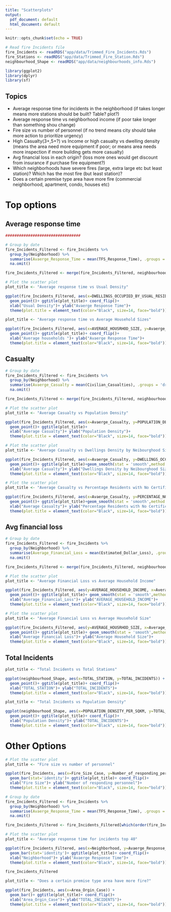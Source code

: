 ```yaml
---
title: "Scatterplots"
output:
  pdf_document: default
  html_document: default
---
```


```r
knitr::opts_chunk$set(echo = TRUE)

# Read fire Incidents file
fire_Incidents <- readRDS("app/data/Trimmed_Fire_Incidents.Rds")
fire_Stations <- readRDS("app/data/Trimmed_Fire_Station.Rds")
neighbourhood_Shape <- readRDS("app/data/neighbourhoods_info.Rds")

library(ggplot2)
library(dplyr)
library(sf)
```

## Topics

* Average response time for incidents in the neighborhood (if takes longer means more stations should be built? Table? plot?)
* Average response time vs neighborhood income (if poor take longer than something shou change)
* Fire size vs number of personnel (if no trend means city should take more action to prioritize urgency)
* High Casualty(3+,5+?) vs Income or high casualty vs dwelling density (means the area need more equipment if poor; or means area needs more inspection if more building gets more casualty)
* Avg financial loss in each origin? (loss more ones would get discount from insurance if purchase fire equipment?)
* Which neighborhoods have severe fires (large, extra large etc but least station)? Which has the most fire (but least station)?
* Does a certain premise type area have more fire (commercial neighborhood, apartment, condo, houses etc)


# Top options

## Average response time

```r

#################################

# Group by date
fire_Incidents_Filtered <- fire_Incidents %>%
  group_by(Neighborhood) %>%
  summarise(Avaerge_Response_Time = mean(TFS_Response_Time), .groups = 'drop') %>%
  na.omit()

fire_Incidents_Filtered <- merge(fire_Incidents_Filtered, neighbourhood_Shape, by.y = "AREA_NAME", by.x="Neighborhood")

# Plot the scatter plot
plot_title <- "Average response time vs Usual Density"

ggplot(fire_Incidents_Filtered, aes(x=DWELLINGS_OCCUPIED_BY_USUAL_RESIDENTS/LAND_AREA_IN_SQKM, y=Avaerge_Response_Time)) + 
  geom_point()+ ggtitle(plot_title)+ coord_flip()+
  xlab("Usual Density")+ ylab("Avaerge Response Time")+
  theme(plot.title = element_text(color="Black", size=14, face="bold"))

plot_title <- "Average response time vs Average Household Sizes"

ggplot(fire_Incidents_Filtered, aes(x=AVERAGE_HOUSRHOD_SIZE, y=Avaerge_Response_Time)) + 
  geom_point()+ ggtitle(plot_title)+ coord_flip()+
  xlab("Average households ")+ ylab("Avaerge Response Time")+
  theme(plot.title = element_text(color="Black", size=14, face="bold"))

```
## Casualty

```r

# Group by date
fire_Incidents_Filtered <- fire_Incidents %>%
  group_by(Neighborhood) %>%
  summarise(Avaerge_Casualty = mean(Civilian_Casualties), .groups = 'drop') %>%
  na.omit()

fire_Incidents_Filtered <- merge(fire_Incidents_Filtered, neighbourhood_Shape, by.y = "AREA_NAME", by.x="Neighborhood")

# Plot the scatter plot
plot_title <- "Average Casualty vs Population Density"

ggplot(fire_Incidents_Filtered, aes(x=Avaerge_Casualty, y=POPULATION_DENSITY_PER_SQKM)) + 
  geom_point()+ ggtitle(plot_title)+
  xlab("Average Casualty")+ ylab("Population Density")+
  theme(plot.title = element_text(color="Black", size=14, face="bold"))

# Plot the scatter plot
plot_title <- "Average Casualty vs Dwellings Density by Neibourghood Sizes"

ggplot(fire_Incidents_Filtered, aes(x=Avaerge_Casualty, y=DWELLINGS_OCCUPIED_BY_USUAL_RESIDENTS/LAND_AREA_IN_SQKM)) + 
  geom_point()+ ggtitle(plot_title)+geom_smooth(stat = 'smooth',method = 'loess', formula = y ~ x)+
  xlab("Average Casualty")+ ylab("Dwellings Density by Neibourghood Sizes")+
  theme(plot.title = element_text(color="Black", size=14, face="bold"))

# Plot the scatter plot
plot_title <- "Average Casualty vs Percentage Residents with No Certificate"

ggplot(fire_Incidents_Filtered, aes(x=Avaerge_Casualty, y=PERCENTAGE_NO_CERTIFICATE_DIPLOMA)) + 
  geom_point()+ ggtitle(plot_title)+geom_smooth(stat = 'smooth',method = 'loess', formula = y ~ x)+
  xlab("Average Casualty")+ ylab("Percentage Residents with No Certificate")+
  theme(plot.title = element_text(color="Black", size=14, face="bold"))

```
## Avg financial loss

```r

# Group by date
fire_Incidents_Filtered <- fire_Incidents %>%
  group_by(Neighborhood) %>%
  summarise(Average_Financial_Loss = mean(Estimated_Dollar_Loss), .groups = 'drop') %>%
  na.omit()

fire_Incidents_Filtered <- merge(fire_Incidents_Filtered, neighbourhood_Shape, by.y = "AREA_NAME", by.x="Neighborhood")

# Plot the scatter plot
plot_title <- "Average Financial Loss vs Average Household Income"

ggplot(fire_Incidents_Filtered, aes(y=AVERAGE_HOUSEHOLD_INCOME, x=Average_Financial_Loss)) + 
  geom_point()+ ggtitle(plot_title)+ geom_smooth(stat = 'smooth',method = 'loess', formula = y ~ x)+
  xlab("Average_Financial_Loss")+ ylab("AVERAGE_HOUSEHOLD_INCOME")+
  theme(plot.title = element_text(color="Black", size=14, face="bold"))

# Plot the scatter plot
plot_title <- "Average Financial Loss vs Average Household Size"

ggplot(fire_Incidents_Filtered, aes(y=AVERAGE_HOUSRHOD_SIZE, x=Average_Financial_Loss)) + 
  geom_point()+ ggtitle(plot_title)+ geom_smooth(stat = 'smooth',method = 'loess', formula = y ~ x)+
  xlab("Average Financial Loss")+ ylab("Average Household Size")+
  theme(plot.title = element_text(color="Black", size=14, face="bold"))
```
## Total Incidents

```r


plot_title <- "Total Incidents vs Total Stations"

ggplot(neighbourhood_Shape, aes(x=TOTAL_STATION, y=TOTAL_INCIDENTS)) + 
  geom_point()+ ggtitle(plot_title)+ coord_flip()+
  xlab("TOTAL_STATION")+ ylab("TOTAL_INCIDENTS")+
  theme(plot.title = element_text(color="Black", size=14, face="bold"))

plot_title <- "Total Incidents vs Population Density"

ggplot(neighbourhood_Shape, aes(x=POPULATION_DENSITY_PER_SQKM, y=TOTAL_INCIDENTS)) + 
  geom_point()+ ggtitle(plot_title)+ coord_flip()+
  xlab("Population Density")+ ylab("TOTAL_INCIDENTS")+
  theme(plot.title = element_text(color="Black", size=14, face="bold"))

```
# Other Options

```r

# Plot the scatter plot
plot_title <- "Fire size vs number of personnel"

ggplot(fire_Incidents, aes(x=Fire_Size_Case, y=Number_of_responding_personnel)) + 
  geom_bar(stat='identity')+ ggtitle(plot_title)+ coord_flip()+
  xlab("Fire Size")+ ylab("Number of responding personnel")+
  theme(plot.title = element_text(color="Black", size=14, face="bold"))

```

```r

# Group by date
fire_Incidents_Filtered <- fire_Incidents %>%
  group_by(Neighborhood) %>%
  summarise(Avaerge_Response_Time = mean(TFS_Response_Time), .groups = 'drop') %>%
  na.omit()

fire_Incidents_Filtered <- fire_Incidents_Filtered[which(order(fire_Incidents_Filtered$Avaerge_Response_Time) < 10), ]

# Plot the scatter plot
plot_title <- "Average response time for incidents top 40"

ggplot(fire_Incidents_Filtered, aes(x=Neighborhood, y=Avaerge_Response_Time)) + 
  geom_bar(stat='identity')+ ggtitle(plot_title)+ coord_flip()+
  xlab("Neighborhood")+ ylab("Avaerge Response Time")+
  theme(plot.title = element_text(color="Black", size=14, face="bold"))

fire_Incidents_Filtered

```

```r

plot_title <- "Does a certain premise type area have more fire?"

ggplot(fire_Incidents, aes(x=Area_Orgin_Case)) + 
  geom_bar()+ ggtitle(plot_title)+ coord_flip()+
  xlab("Area_Orgin_Case")+ ylab("TOTAL_INCIDENTS")+
  theme(plot.title = element_text(color="Black", size=14, face="bold"))
```
